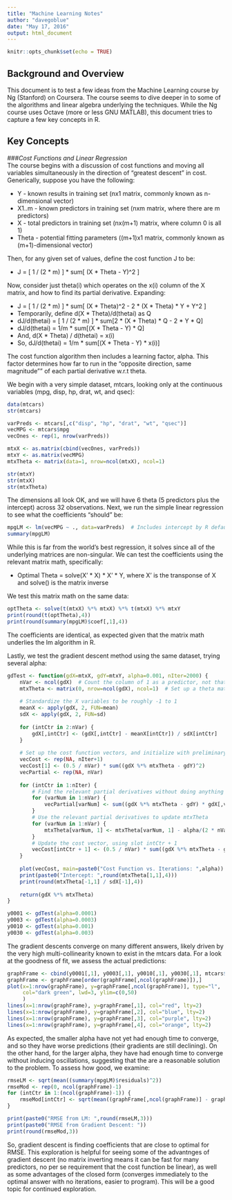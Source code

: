 ```yaml
---
title: "Machine Learning Notes"
author: "davegoblue"
date: "May 17, 2016"
output: html_document
---
```


```r
knitr::opts_chunk$set(echo = TRUE)
```

## Background and Overview  
This document is to test a few ideas from the Machine Learning course by Ng (Stanford) on Coursera.  The course seems to dive deeper in to some of the algorithms and linear algebra underlying the techniques.  While the Ng course uses Octave (more or less GNU MATLAB), this document tries to capture a few key concepts in R.  

## Key Concepts  
###_Cost Functions and Linear Regression_  
The course begins with a discussion of cost functions and moving all variables simultaneously in the direction of "greatest descent" in cost.  Generically, suppose you have the following:  
  
* Y - known results in training set (nx1 matrix, commonly known as n-dimensional vector)  
* X1..m - known predictors in training set (nxm matrix, where there are m predictors)  
* X - total predictors in training set (nx(m+1) matrix, where column 0 is all 1)  
* Theta - potential fitting parameters ((m+1)x1 matrix, commonly known as (m+1)-dimensional vector)  
  
Then, for any given set of values, define the cost function J to be:  
  
* J = [ 1 / (2 * m) ] * sum[ (X * Theta - Y)^2 ]  
  
Now, consider just theta(i) which operates on the x(i) column of the X matrix, and how to find its partial derivative.  Expanding:  
  
* J = [ 1 / (2 * m) ] * sum[ (X * Theta)^2 - 2 * (X * Theta) * Y + Y^2 ]  
* Temporarily, define d(X * Theta)/d(thetai) as Q  
* dJ/d(thetai) = [ 1 / (2 * m) ] * sum[2 * (X * Theta) * Q - 2 * Y * Q]  
* dJ/d(thetai) = 1/m * sum[(X * Theta - Y) * Q]  
* And, d(X * Theta) / d(thetai) = x(i)  
* So, dJ/d(thetai) = 1/m * sum[(X * Theta - Y) * x(i)]  
  
The cost function algorithm then includes a learning factor, alpha.  This factor determines how far to run in the "opposite direction, same magnitude"" of each partial derivative w.r.t theta.  
  
We begin with a very simple dataset, mtcars, looking only at the continuous variables (mpg, disp, hp, drat, wt, and qsec):  
```r
data(mtcars)
str(mtcars)

varPreds <- mtcars[,c("disp", "hp", "drat", "wt", "qsec")]
vecMPG <- mtcars$mpg
vecOnes <- rep(1, nrow(varPreds))

mtxX <- as.matrix(cbind(vecOnes, varPreds))
mtxY <- as.matrix(vecMPG)
mtxTheta <- matrix(data=1, nrow=ncol(mtxX), ncol=1)

str(mtxY)
str(mtxX)
str(mtxTheta)
```
  
The dimensions all look OK, and we will have 6 theta (5 predictors plus the intercept) across 32 observations.  Next, we run the simple linear regression to see what the coefficients "should" be:  
```r
mpgLM <- lm(vecMPG ~ ., data=varPreds)  # Includes intercept by R default, only a -1 kills that off
summary(mpgLM)
```
  
While this is far from the world's best regression, it solves since all of the underlying matrices are non-singular.  We can test the coefficients using the relevant matrix math, specifically:  
  
* Optimal Theta = solve(X' * X) * X' * Y, where X' is the transponse of X and solve() is the matrix inverse  
  
We test this matrix math on the same data:  
```r
optTheta <- solve(t(mtxX) %*% mtxX) %*% t(mtxX) %*% mtxY
print(round(t(optTheta),4))
print(round(summary(mpgLM)$coef[,1],4))
```
  
The coefficients are identical, as expected given that the matrix math underlies the lm algorithm in R.  
  
Lastly, we test the gradient descent method using the same dataset, trying several alpha:  
```r
gdTest <- function(gdX=mtxX, gdY=mtxY, alpha=0.001, nIter=2000) {
    nVar <- ncol(gdX)  # Count the column of 1 as a predictor, not that it really matters . . . 
    mtxTheta <- matrix(0, nrow=ncol(gdX), ncol=1)  # Set up a theta matrix
    
    # Standardize the X variables to be roughly -1 to 1
    meanX <- apply(gdX, 2, FUN=mean)
    sdX <- apply(gdX, 2, FUN=sd)
    
    for (intCtr in 2:nVar) {
        gdX[,intCtr] <- (gdX[,intCtr] - meanX[intCtr]) / sdX[intCtr]
    }
    
    # Set up the cost function vectors, and initialize with preliminary data
    vecCost <- rep(NA, nIter+1)
    vecCost[1] <- (0.5 / nVar) * sum((gdX %*% mtxTheta - gdY)^2)
    vecPartial <- rep(NA, nVar)
    
    for (intCtr in 1:nIter) {
        # Find the relevant partial derivatives without doing anything to mtxTheta
        for (varNum in 1:nVar) {
            vecPartial[varNum] <- sum((gdX %*% mtxTheta - gdY) * gdX[,varNum])
        }
        # Use the relevant partial derivatives to update mtxTheta
        for (varNum in 1:nVar) {
            mtxTheta[varNum, 1] <- mtxTheta[varNum, 1] - alpha/(2 * nVar) * vecPartial[varNum]
        }
        # Update the cost vector, using slot intCtr + 1
        vecCost[intCtr + 1] <- (0.5 / nVar) * sum((gdX %*% mtxTheta - gdY)^2)
    }
    
    plot(vecCost, main=paste0("Cost Function vs. Iterations: ",alpha))
    print(paste0("Intercept: ",round(mtxTheta[1,1],4)))
    print(round(mtxTheta[-1,1] / sdX[-1],4))
    
    return(gdX %*% mtxTheta)
}

y0001 <- gdTest(alpha=0.0001)
y0003 <- gdTest(alpha=0.0003)
y0010 <- gdTest(alpha=0.001)
y0030 <- gdTest(alpha=0.003)
```
  
The gradient descents converge on many different answers, likely driven by the very high multi-collinearity known to exist in the mtcars data.  For a look at the goodness of fit, we assess the actual predictions:  
```r
graphFrame <- cbind(y0001[,1], y0003[,1], y0010[,1], y0030[,1], mtcars$mpg)
graphFrame <- graphFrame[order(graphFrame[,ncol(graphFrame)]),]
plot(x=1:nrow(graphFrame), y=graphFrame[,ncol(graphFrame)], type="l", 
     col="dark green", lwd=3, ylim=c(0,50)
     )
lines(x=1:nrow(graphFrame), y=graphFrame[,1], col="red", lty=2)
lines(x=1:nrow(graphFrame), y=graphFrame[,2], col="blue", lty=2)
lines(x=1:nrow(graphFrame), y=graphFrame[,3], col="purple", lty=2)
lines(x=1:nrow(graphFrame), y=graphFrame[,4], col="orange", lty=2)
```

As expected, the smaller alpha have not yet had enough time to converge, and so they have worse predictions (their gradients are still declining).  On the other hand, for the larger alpha, they have had enough time to converge without inducing oscillations, suggesting that the are a reasonable solution to the problem.  To assess how good, we examine:  
```r
rmseLM <- sqrt(mean((summary(mpgLM)$residuals)^2))
rmseMod <- rep(0, ncol(graphFrame)-1)
for (intCtr in 1:(ncol(graphFrame)-1)) {
    rmseMod[intCtr] <- sqrt(mean((graphFrame[,ncol(graphFrame)] - graphFrame[,intCtr])^2))
}

print(paste0("RMSE from LM: ",round(rmseLM,3)))
print(paste0("RMSE from Gradient Descent: "))
print(round(rmseMod,3))
```
  
So, gradient descent is finding coefficients that are close to optimal for RMSE.  This exploration is helpful for seeing some of the advantnges of gradient descent (no matrix inverting means it can be fast for many predictors, no per se requirement that the cost function be linear), as well as some advantages of the closed form (converges immediately to the optimal answer with no iterations, easier to program).  This will be a good topic for continued exploration.  
  
